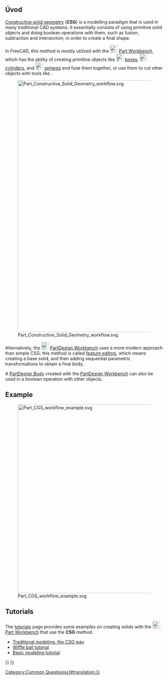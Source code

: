 <languages/>
{{TOCright}}
== Úvod ==

[https://en.wikipedia.org/wiki/Constructive_solid_geometry Constructive solid geometry] ('''CSG''') is a modelling paradigm that is used in many traditional CAD systems. It essentially consists of using primitive solid objects and doing boolean operations with them, such as fusion, subtraction and intersection, in order to create a final shape.

In FreeCAD, this method is mostly utilized with the [[Image:Workbench_Part.svg|24px]] [[Part Workbench|Part Workbench]], which has the ability of creating primitive objects like [[Image:Part_Box.svg|24px]] [[Part Box|boxes]], [[Image:Part_Cylinder.svg|24px]] [[Part Cylinder|cylinders]], and [[Image:Part_Sphere.svg|24px]] [[Part Sphere|spheres]] and fuse them together, or use them to cut other objects with tools like {{Button|[[Image:Part_Cut.svg|24px]] [[Part Cut|Part Cut]]}}.

[[Image:Part_Constructive_Solid_Geometry_workflow.svg|800px]]

{{Caption|Constructive solid geometry (CSG) workflow; any number of operations can be done on solid primitives to create other solid objects, and then fuse or cut them until the final shape is produced.}}

Alternatively, the [[Image:Workbench_PartDesign.svg|24px|link=PartDesign Workbench]] [[PartDesign Workbench|PartDesign Workbench]] uses a more modern approach than simple CSG; this method is called [[feature editing]], which means creating a base solid, and then adding sequential parametric transformations to obtain a final body.

{{Emphasis|Note:}} A [[PartDesign Body|PartDesign Body]] created with the [[PartDesign Workbench|PartDesign Workbench]] can also be used in a boolean operation with other objects.

== Example ==

[[Image:Part_CGS_workflow_example.svg|600px]]

{{Caption|Example of constructive solid geometry (CSG) workflow: primitive parts are fused (union); the intersection of two other primitive parts is calculated (common); the difference (cut) of the two previous shapes is obtained.}}

== Tutorials ==

The [[tutorials]] page provides some examples on creating solids with the [[Image:Workbench_Part.svg|24px]] [[Part Workbench|Part Workbench]] that use the '''CSG''' method.
* [[Manual:Traditional modeling, the CSG way|Traditional modeling, the CSG way]]
* [[Whiffle Ball tutorial|Wiffle ball tutorial]]
* [[Basic modeling tutorial|Basic modeling tutorial]]

[[Category:Common Questions{{#translation:}}]]
{{Part Tools navi{{#translation:}}}}
{{Userdocnavi{{#translation:}}}}
